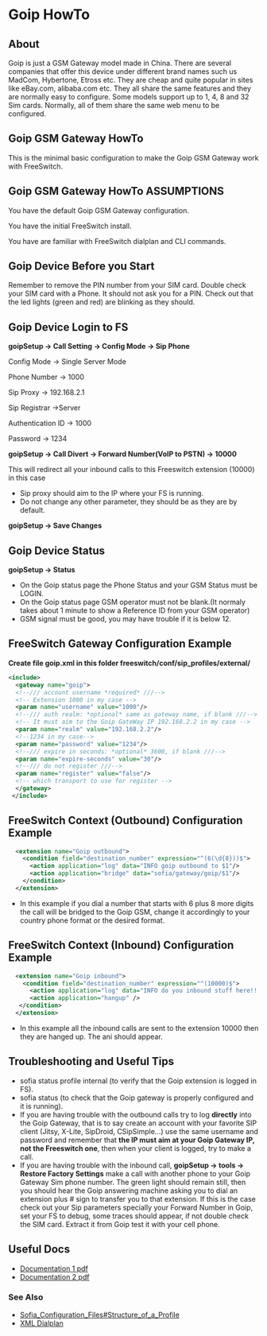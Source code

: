 
# Goip HowTo 

 

## About

Goip is just a GSM Gateway model made in China. There are several companies that offer this device under different brand names such us MadCom, Hybertone, Etross etc. They are cheap and quite popular in sites like eBay.com, alibaba.com etc. They all share the same features and they are normally easy to configure. Some models support up to 1, 4, 8 and 32 Sim cards. Normally, all of them share the same web menu to be configured.

## Goip GSM Gateway HowTo

This is the minimal basic configuration to make the Goip GSM Gateway work with FreeSwitch. 

## Goip GSM Gateway HowTo ASSUMPTIONS

You have the default Goip GSM Gateway configuration.

You have the initial FreeSwitch install.

You have are familiar with FreeSwitch dialplan and CLI commands.

## Goip Device Before you Start

Remember to remove the PIN number from your SIM card. Double check your SIM card with a Phone. It should not ask you for a PIN. Check out that the led lights (green and red) are blinking as they should.

## Goip Device Login to FS

**goipSetup -> Call Setting -> Config Mode -> Sip Phone**

Config Mode -> Single Server Mode

Phone Number -> 1000

Sip Proxy -> 192.168.2.1

Sip Registrar ->Server

Authentication ID -> 1000

Password -> 1234

**goipSetup -> Call Divert -> Forward Number(VoIP to PSTN) -> 10000**

This will redirect all your inbound calls to this Freeswitch extension (10000) in this case

* Sip proxy should aim to the IP where your FS is running.
* Do not change any other parameter, they should be as they are by default.

**goipSetup -> Save Changes**

## Goip Device Status

**goipSetup -> Status**

* On the Goip status page the Phone Status and your GSM Status must be LOGIN.
* On the Goip status page GSM operator must not be blank.(It normaly takes about 1 minute to show a Reference ID from your GSM operator)
* GSM signal must be good, you may have trouble if it is below 12.

## FreeSwitch Gateway Configuration Example

**Create file goip.xml in this folder freeswitch/conf/sip\_profiles/external/**

```xml
<include>
  <gateway name="goip">
  <!--/// account username *required* ///-->
  <!-- Extension 1000 in my case -->
  <param name="username" value="1000"/>
  <!--/// auth realm: *optional* same as gateway name, if blank ///-->
  <!-- It must aim to the Goip GateWay IP 192.168.2.2 in my case -->
  <param name="realm" value="192.168.2.2"/>
  <!--1234 in my case-->
  <param name="password" value="1234"/> 
  <!--/// expire in seconds: *optional* 3600, if blank ///-->
  <param name="expire-seconds" value="30"/>
  <!--/// do not register ///-->
  <param name="register" value="false"/>
  <!-- which transport to use for register -->
  </gateway>
 </include>
```

## FreeSwitch Context (Outbound) Configuration Example

```xml
  <extension name="Goip outbound">
    <condition field="destination_number" expression="^(6(\d{8}))$">
      <action application="log" data="INFO goip outbound to $1"/>
      <action application="bridge" data="sofia/gateway/goip/$1"/>
    </condition>
  </extension>
```

* In this example if you dial a number that starts with 6 plus 8 more digits the call will be bridged to the Goip GSM, change it accordingly to your country phone format or the desired format.

## FreeSwitch Context (Inbound) Configuration Example

```xml
  <extension name="Goip inbound">
    <condition field="destination_number" expression="^(10000)$">
      <action application="log" data="INFO do you inbound stuff here!!!!! ani --${ani} "/>
      <action application="hangup" />
   </condition>
  </extension>
```

* In this example all the inbound calls are sent to the extension 10000 then they are hanged up. The ani should appear.

## Troubleshooting and Useful Tips

* sofia status profile internal (to verify that the Goip extension is logged in FS).
* sofia status (to check that the Goip gateway is properly configured and it is running).
* If you are having trouble with the outbound calls try to log **directly** into the Goip Gateway, that is to say create an account with your favorite SIP client (Jitsy, X-Lite, SipDroid, CSipSimple...) use the same username and password and remember that **the IP must aim at your Goip Gateway IP, not the Freeswitch one**, then when your client is logged, try to make a call.
* If you are having trouble with the inbound call, **goipSetup -> tools -> Restore Factory Settings** make a call with another phone to your Goip Gateway Sim phone number. The green light should remain still, then you should hear the Goip answering machine asking you to dial an extension plus # sign to transfer you to that extension. If this is the case check out your Sip parameters specially your Forward Number in Goip, set your FS to debug, some traces should appear, if not double check the SIM card. Extract it from Goip test it with your cell phone.

## Useful Docs

* [Documentation 1 pdf](http://goip.com.ua/download/goip-series-manual.pdf)
* [Documentation 2 pdf](http://www.justtech.co.nz/manuals/goIP%5Fr1.2.pdf)

### See Also

* [Sofia\_Configuration\_Files#Structure\_of\_a\_Profile](http://wiki.freeswitch.org/wiki/Sofia%5FConfiguration%5FFiles#Structure%5Fof%5Fa%5FProfile)
* [XML Dialplan](../../Dialplan/XML-Dialplan/index.mdx#about)


